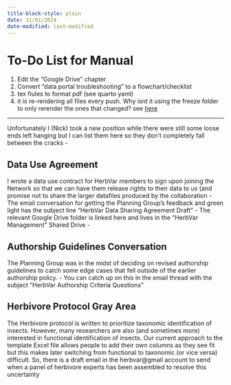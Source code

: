 ```yaml
---
title-block-style: plain
date: 11/01/2024
date-modified: last-modified
---
```


# To-Do List for Manual 

1. Edit the "Google Drive" chapter
2. Convert "data portal troubleshooting" to a flowchart/checklist
3. tex fiules to format pdf (see quarto yaml)
4. it is re-rendering all files every push. Why isnt it using the freeze folder to only rerender the ones that changed? see [here](https://github.com/quarto-dev/quarto-cli/issues/3628)

---

Unfortunately I (Nick) took a new position while there were still some loose ends left hanging but I can list them here so they don’t completely fall between the cracks -

## Data Use Agreement 

I wrote a data use contract for HerbVar members to sign upon joining the Network so that we can have them release rights to their data to us (and promise not to share the larger datafiles produced by the collaboration - The email conversation for getting the Planning Group’s feedback and green light has the subject line “HerbVar Data Sharing Agreement Draft” - The relevant Google Drive folder is linked here and lives in the “HerbVar Management” Shared Drive -

## Authorship Guidelines Conversation 

The Planning Group was in the midst of deciding on revised authorship guidelines to catch some edge cases that fell outside of the earlier authorship policy. - You can catch up on this in the email thread with the subject “HerbVar Authorship Criteria Questions”

## Herbivore Protocol Gray Area 

The Herbivore protocol is written to prioritize taxonomic identification of insects. However, many researchers are also (and sometimes more) interested in functional identification of insects. Our current approach to the template Excel file allows people to add their own columns as they see fit but this makes later switching from functional to taxonomic (or vice versa) difficult. So, there is a draft email in the herbvar\@gmail account to send when a panel of herbivore experts has been assembled to resolve this uncertainty
